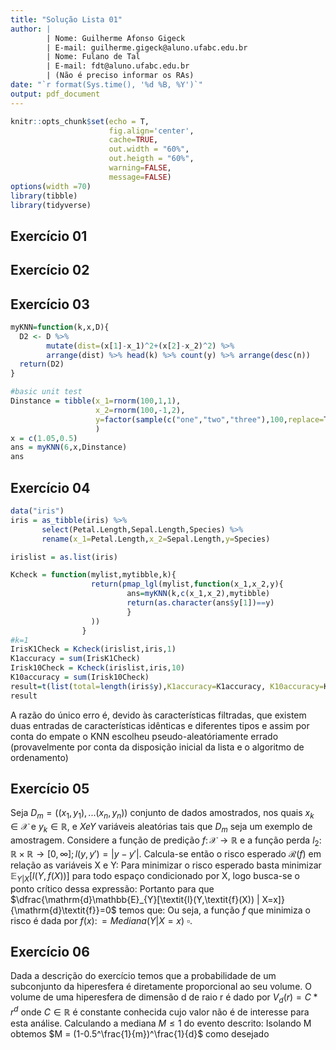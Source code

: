 ```yaml
---
title: "Solução Lista 01"
author: |
        | Nome: Guilherme Afonso Gigeck
        | E-mail: guilherme.gigeck@aluno.ufabc.edu.br
        | Nome: Fulano de Tal
        | E-mail: fdt@aluno.ufabc.edu.br
        | (Não é preciso informar os RAs)
date: "`r format(Sys.time(), '%d %B, %Y')`"
output: pdf_document
---
```


```r
knitr::opts_chunk$set(echo = T,
                      fig.align='center',
                      cache=TRUE,
                      out.width = "60%",
                      out.heigth = "60%",
                      warning=FALSE,
                      message=FALSE)
options(width =70)
library(tibble)
library(tidyverse)
```

## Exercício 01


## Exercício 02


## Exercício 03
```r
myKNN=function(k,x,D){
  D2 <- D %>%
        mutate(dist=(x[1]-x_1)^2+(x[2]-x_2)^2) %>%
        arrange(dist) %>% head(k) %>% count(y) %>% arrange(desc(n))
  return(D2)
}
```
```r
#basic unit test
Dinstance = tibble(x_1=rnorm(100,1,1),
                   x_2=rnorm(100,-1,2),
                   y=factor(sample(c("one","two","three"),100,replace=T))
                   )
x = c(1.05,0.5)
ans = myKNN(6,x,Dinstance)
ans
```

## Exercício 04
```r
data("iris")
iris = as_tibble(iris) %>%
       select(Petal.Length,Sepal.Length,Species) %>%
       rename(x_1=Petal.Length,x_2=Sepal.Length,y=Species)

irislist = as.list(iris)

Kcheck = function(mylist,mytibble,k){
                  return(pmap_lgl(mylist,function(x_1,x_2,y){
                          ans=myKNN(k,c(x_1,x_2),mytibble)
                          return(as.character(ans$y[1])==y)
                          }
                  ))
                }
#k=1
IrisK1Check = Kcheck(irislist,iris,1)
K1accuracy = sum(IrisK1Check)
Irisk10Check = Kcheck(irislist,iris,10)
K10accuracy = sum(Irisk10Check)
result=t(list(total=length(iris$y),K1accuracy=K1accuracy, K10accuracy=K10accuracy))
result
```
A razão do único erro é, devido às características filtradas, que existem duas entradas de características idênticas e diferentes tipos e assim por conta do empate o KNN escolheu pseudo-aleatóriamente errado (provavelmente por conta da disposição inicial da lista e o algoritmo de ordenamento)

## Exercício 05
Seja $D_{m} = ((x_{1},y_{1}), ... (x_{n},y_{n}))$ conjunto de dados amostrados, nos quais $x_k \in\mathcal{X}$ e $y_{k}\in\mathbb{R}$, e $X e Y$ variáveis aleatórias tais que $D_{m}$ seja um exemplo de amostragem. Considere a função de predição $\textit{f}\colon\mathcal{X}\rightarrow\mathbb{R}$ e a função perda $\textit{l}_{2}\colon\mathbb{R}\times\mathbb{R}\rightarrow[0,\infty]; \textit{l}(y,y')=|y-y'|$. Calcula-se então o risco esperado $\mathcal{R}(\textit{f})$ em relação as variáveis X e Y:
\begin{align}
\mathcal{R}(\textit{f}) 
&= \mathbb{E}_{XY}[\textit{l}(Y,\textit{f}(X))] \\
&= \mathbb{E}_{X}[\mathbb{E}_{Y|X}[\textit{l}(Y,\textit{f}(X))]]
\end{align}
Para minimizar o risco esperado basta minimizar $\mathbb{E}_{Y|X}[\textit{l}(Y,\textit{f}(X))]$ para todo espaço condicionado por X, logo busca-se o ponto crítico dessa expressão:
\begin{align}
\dfrac{\mathrm{d}\mathbb{E}_{Y}[\textit{l}(Y,\textit{f}(X)) | X=x]}{\mathrm{d}\textit{f}}
&= \mathbb{E}_{Y}[\dfrac{\mathrm{d}\textit{l}(Y,\textit{f}(X))}{\mathrm{d}\textit{f}}| X=x] \text{ utilizando o resultado fornecido}\\
&= \int_{\mathbb{R}}\dfrac{\mathrm{d}\textit{l}(y,\textit{f}(X))}{\mathrm{d}\textit{f}}\mathrm{d}y|X \\
&= \int_{\mathbb{R}}\dfrac{\mathrm{d}|y-f(x)|}{\mathrm{d}\textit{f}}\mathrm{d}y|X \text{   como estamos condicionando a x}\\
&= (\int_{-\infty}^{\textit{f}(x)}\dfrac{\mathrm{d}|y-f(x)|}{\mathrm{d}\textit{f}}\mathrm{d}y|X) + (\int_{\textit{f}(x)}^{\infty}\dfrac{\mathrm{d}|y-f(x)|}{\mathrm{d}\textit{f}}\mathrm{d}y|X)) \\
&= (\int_{-\infty}^{\textit{f}(x)}-1y|X) + (\int_{\textit{f}(x)}^{\infty}1y|X)) \text{  probabilidade acumulativa} \\
&= -\mathbb{P}(y < \textit{f}(x) | X=x) + \mathbb{P}(y > \textit{f}(x) | X=x)
\end{align}
Portanto para que $\dfrac{\mathrm{d}\mathbb{E}_{Y}[\textit{l}(Y,\textit{f}(X)) | X=x]}{\mathrm{d}\textit{f}}=0$ temos que:
\begin{align}
\mathbb{P}(y < \textit{f}(x) | X=x) = \mathbb{P}(y > \textit{f}(x) | X=x)
\end{align}
Ou seja, a função $\textit{f}$ que minimiza o risco é dada por $\textit{f}(x)\colon=Mediana(Y | X=x)$ $\square$.

## Exercício 06
Dada a descrição do exercício temos que a probabilidade de um subconjunto da hiperesfera é diretamente proporcional ao seu volume. O volume de uma hiperesfera de dimensão d de raio r é dado por $V_{d}(r)=C*r^{d}$ onde $C\in\mathbb{R}$ é constante conhecida cujo valor não é de interesse para esta análise. Calculando a mediana $M\leq1$ do evento descrito:
\begin{align}
\frac{1}{2} = \mathbb{P}(min\{X_{1},\cdots,X_{m}\} > M)
&= \mathbb{P}(\bigcap_{i=1}^{m}(X_{i} > M)) \\
&= \prod_{i=0}^{m}\mathbb{P}(X_{i} > M) \text{ por independencia dos eventos} \\
&= \mathbb{P}(X > M)^{m} \text{ por semelhança dos eventos} \\
&= (1-V_{d}(M)/V_{d}(1))^m = (1-M^d)^m
\end{align}
Isolando M obtemos $M = (1-0.5^\frac{1}{m})^\frac{1}{d}$ como desejado
